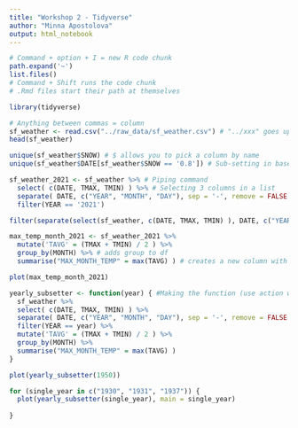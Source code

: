 ```yaml
---
title: "Workshop 2 - Tidyverse"
author: "Minna Apostolova"
output: html_notebook
---
```


```r
# Command + option + I = new R code chunk 
path.expand('~')
list.files()
# Command + Shift runs the code chunk
# .Rmd files start their path at themselves
```
```r
library(tidyverse)
```

```r
# Anything between commas = column
sf_weather <- read.csv("../raw_data/sf_weather.csv") # "../xxx" goes up in file directory
head(sf_weather)

unique(sf_weather$SNOW) # $ allows you to pick a column by name
unique(sf_weather$DATE[sf_weather$SNOW == '0.8']) # Sub-setting in base
```
```r
sf_weather_2021 <- sf_weather %>% # Piping command
  select( c(DATE, TMAX, TMIN) ) %>% # Selecting 3 columns in a list
  separate( DATE, c("YEAR", "MONTH", "DAY"), sep = '-', remove = FALSE ) %>%
  filter(YEAR == '2021')
```

```r
filter(separate(select(sf_weather, c(DATE, TMAX, TMIN) ), DATE, c("YEAR", "MONTH", "DAY"), sep = '-', remove = FALSE ), YEAR == '2021' )
```

```r
max_temp_month_2021 <- sf_weather_2021 %>% 
  mutate('TAVG' = (TMAX + TMIN) / 2 ) %>%
  group_by(MONTH) %>% # adds group to df
  summarise("MAX_MONTH_TEMP" = max(TAVG) ) # creates a new column with max average temperature
```

```r
plot(max_temp_month_2021)
```

```r
yearly_subsetter <- function(year) { #Making the function (use action words)
  sf_weather %>%
  select( c(DATE, TMAX, TMIN) ) %>%
  separate( DATE, c("YEAR", "MONTH", "DAY"), sep = '-', remove = FALSE ) %>%
  filter(YEAR == year) %>%
  mutate('TAVG' = (TMAX + TMIN) / 2 ) %>%
  group_by(MONTH) %>%
  summarise("MAX_MONTH_TEMP" = max(TAVG) )
}
```

```r
plot(yearly_subsetter(1950))
```

```r

for (single_year in c("1930", "1931", "1937")) {
  plot(yearly_subsetter(single_year), main = single_year)
  
}

```

